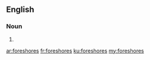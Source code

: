 ==English==

===Noun===
{{head|en|plural}}

# {{plural of|foreshore|lang=en}}

[[ar:foreshores]]
[[fr:foreshores]]
[[ku:foreshores]]
[[my:foreshores]]